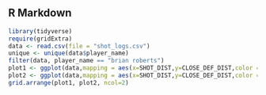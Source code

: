 ## R Markdown

```r
library(tidyverse)
require(gridExtra)
data <- read.csv(file = "shot_logs.csv")
unique <- unique(data$player_name)
filter(data, player_name == "brian roberts")
plot1 <- ggplot(data,mapping = aes(x=SHOT_DIST,y=CLOSE_DEF_DIST,color = SHOT_RESULT)) + geom_point()
plot2 <- ggplot(data,mapping = aes(x=SHOT_DIST,y=CLOSE_DEF_DIST,color = PTS_TYPE)) + geom_point()
grid.arrange(plot1, plot2, ncol=2)
```